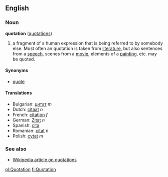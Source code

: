 ==English==
===Noun===
'''quotation''' ([[quotations]])

# a fragment of a human expression that is being referred to by somebody else.  Most often an quotation is taken from [[literature]], but also sentences from a [[speech]], scenes from a [[movie]], elements of a [[painting]], etc. may be quoted.

====Synonyms====
*[[quote]]

====Translations====
*Bulgarian: [[цитат]] ''m''
*Dutch: [[citaat]] ''n''
*French: [[citation]] ''f''
*German: [[Zitat]] ''n''
*Spanish: [[cita]]
*Romanian: [[citat]] ''n''
*Polish: [[cytat]] ''m''

===See also===
*[[w:Quotation|Wikipedia article on quotations]]

[[pl:Quotation]]
[[fi:Quotation]]